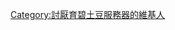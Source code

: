 {{Userbox
  |border-c = #003399
  |border-s = 2
  |id1-c    = #ffffff
  |id1-s    = 14
  |id1-fc   = #ffffff
  |id2-c    = #003399
  |id2-s    = 14
  |id2-fc   = #000000
  |info-c   = #003399
  |info-s   = 10
  |info-fc  = #ffffff
  |id      =
  |info     = 這個用戶讨厌'''[[育碧|{{font|'''育碧'''|color=#ffffff}}]]'''的土豆服務器。
}}[[Category:討厭育碧土豆服務器的維基人]]<noinclude>

</noinclude>